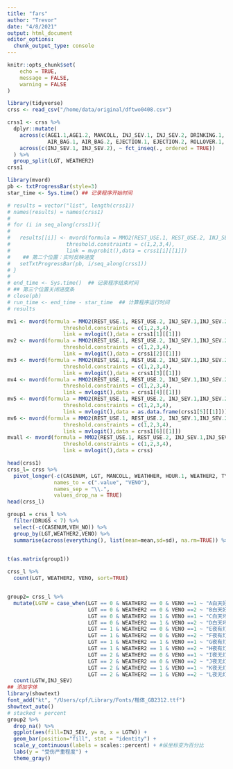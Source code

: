 ```yaml
---
title: "fars"
author: "Trevor"
date: "4/8/2021"
output: html_document
editor_options: 
  chunk_output_type: console
---
```


```r
knitr::opts_chunk$set(
	echo = TRUE,
	message = FALSE,
	warning = FALSE
)
```


```r
library(tidyverse)
crss <- read_csv("/home/data/original/dftwo0408.csv")

crss1 <- crss %>% 
  dplyr::mutate(
    across(c(AGE1.1,AGE1.2, MANCOLL, INJ_SEV.1, INJ_SEV.2, DRINKING.1, DRINKING.2, DRUGS.1, DRUGS.2, 
             AIR_BAG.1, AIR_BAG.2, EJECTION.1, EJECTION.2, ROLLOVER.1, ROLLOVER.2), as.factor),
    across(c(INJ_SEV.1, INJ_SEV.2), ~ fct_inseq(., ordered = TRUE))
  ) %>% 
  group_split(LGT, WEATHER2)
crss1
```

```r
library(mvord)
pb <- txtProgressBar(style=3)
star_time <- Sys.time() ## 记录程序开始时间

# results = vector("list", length(crss1))
# names(results) = names(crss1)
# 
# for (i in seq_along(crss1)){
#   
#   results[[i]] <- mvord(formula = MMO2(REST_USE.1, REST_USE.2, INJ_SEV.1,INJ_SEV.2) ~ 0 + AGE1.1+ DRINKING.1 + DRUGS.1 +AIR_BAG.1 + EJECTION.1 + ROLLOVER.1 + AGE1.2 + DRINKING.2+  DRUGS.2  + AIR_BAG.2+ EJECTION.2 + ROLLOVER.2 + MANCOLL,
#                  threshold.constraints = c(1,2,3,4),
#                  link = mvprobit(),data = crss1[i][[1]])
#    ## 第二个位置：实时反映进度
#   setTxtProgressBar(pb, i/seq_along(crss1))
# }
# 
# end_time <- Sys.time()  ## 记录程序结束时间
# ## 第三个位置关闭进度条
# close(pb)
# run_time <- end_time - star_time  ## 计算程序运行时间
# results

mv1 <- mvord(formula = MMO2(REST_USE.1, REST_USE.2, INJ_SEV.1,INJ_SEV.2) ~ 0 + AGE1.1+ DRINKING.1 + DRUGS.1 +AIR_BAG.1 + EJECTION.1 + ROLLOVER.1 + AGE1.2 + DRINKING.2+  DRUGS.2  + AIR_BAG.2+ EJECTION.2 + ROLLOVER.2 + MANCOLL,
                  threshold.constraints = c(1,2,3,4),
                  link = mvlogit(),data = crss1[1][[1]])
mv2 <- mvord(formula = MMO2(REST_USE.1, REST_USE.2, INJ_SEV.1,INJ_SEV.2) ~ 0 + AGE1.1+ DRINKING.1 + DRUGS.1 +AIR_BAG.1 + EJECTION.1 + ROLLOVER.1 + AGE1.2 + DRINKING.2+  DRUGS.2  + AIR_BAG.2+ EJECTION.2 + ROLLOVER.2 + MANCOLL,
                  threshold.constraints = c(1,2,3,4),
                  link = mvlogit(),data = crss1[2][[1]])
mv3 <- mvord(formula = MMO2(REST_USE.1, REST_USE.2, INJ_SEV.1,INJ_SEV.2) ~ 0 + AGE1.1+ DRINKING.1 + DRUGS.1 +AIR_BAG.1 + EJECTION.1 + ROLLOVER.1 + AGE1.2 + DRINKING.2+  DRUGS.2  + AIR_BAG.2+ EJECTION.2 + ROLLOVER.2 + MANCOLL,
                  threshold.constraints = c(1,2,3,4),
                  link = mvlogit(),data = crss1[3][[1]])
mv4 <- mvord(formula = MMO2(REST_USE.1, REST_USE.2, INJ_SEV.1,INJ_SEV.2) ~ 0 + AGE1.1+ DRINKING.1 + DRUGS.1 +AIR_BAG.1 + EJECTION.1 + ROLLOVER.1 + AGE1.2 + DRINKING.2+  DRUGS.2  + AIR_BAG.2+ EJECTION.2 + ROLLOVER.2 + MANCOLL,
                  threshold.constraints = c(1,2,3,4),
                  link = mvlogit(),data = crss1[4][[1]])
mv5 <- mvord(formula = MMO2(REST_USE.1, REST_USE.2, INJ_SEV.1,INJ_SEV.2) ~ 0 + AGE1.1+ DRINKING.1 + DRUGS.1 +AIR_BAG.1 +  ROLLOVER.1 + AGE1.2 + DRINKING.2+  DRUGS.2  + AIR_BAG.2+  ROLLOVER.2 + MANCOLL,
                  threshold.constraints = c(1,2,3,4),
                  link = mvlogit(),data = as.data.frame(crss1[5][[1]]))
mv6 <- mvord(formula = MMO2(REST_USE.1, REST_USE.2, INJ_SEV.1,INJ_SEV.2) ~ 0 + AGE1.1+ DRINKING.1 + DRUGS.1 +AIR_BAG.1 + EJECTION.1 + ROLLOVER.1 + AGE1.2 + DRINKING.2+  DRUGS.2  + AIR_BAG.2+ EJECTION.2 + ROLLOVER.2 + MANCOLL,
                  threshold.constraints = c(1,2,3,4),
                  link = mvlogit(),data = crss1[6][[1]])
mvall <- mvord(formula = MMO2(REST_USE.1, REST_USE.2, INJ_SEV.1,INJ_SEV.2) ~ 0 + AGE1.1+ DRINKING.1 + DRUGS.1 +AIR_BAG.1 + EJECTION.1 + ROLLOVER.1 + AGE1.2 + DRINKING.2+  DRUGS.2  + AIR_BAG.2+ EJECTION.2 + ROLLOVER.2 + MANCOLL,
                  threshold.constraints = c(1,2,3,4),
                  link = mvlogit(),data = crss)


```

```r

head(crss1)
crss_l= crss %>%
  pivot_longer(-c(CASENUM, LGT, MANCOLL, WEATHHER, HOUR.1, WEATHER2, TYP_INT.1),
               names_to = c(".value", "VENO"),
               names_sep = "\\.",
               values_drop_na = TRUE)
head(crss_l)

group1 = crss_l %>% 
  filter(DRUGS < 7) %>% 
  select(-c(CASENUM,VEH_NO)) %>% 
  group_by(LGT,WEATHER2,VENO) %>% 
  summarise(across(everything(), list(mean=mean,sd=sd), na.rm=TRUE)) %>% 
  

t(as.matrix(group1))

crss_l %>% 
  count(LGT, WEATHER2, VENO, sort=TRUE)


group2= crss_l %>% 
  mutate(LGTW = case_when(LGT == 0 & WEATHER2 == 0 & VENO ==1 ~ "A白天好天1",
                          LGT == 0 & WEATHER2 == 0 & VENO ==2 ~ "B白天好天2",
                          LGT == 0 & WEATHER2 == 1 & VENO ==1 ~ "C白天坏天1",
                          LGT == 0 & WEATHER2 == 1 & VENO ==2 ~ "D白天坏天2",
                          LGT == 1 & WEATHER2 == 0 & VENO ==1 ~ "E夜有灯好天1",
                          LGT == 1 & WEATHER2 == 0 & VENO ==2 ~ "F夜有灯好天2",
                          LGT == 1 & WEATHER2 == 1 & VENO ==1 ~ "G夜有灯坏天1",
                          LGT == 1 & WEATHER2 == 1 & VENO ==2 ~ "H夜有灯坏天2",
                          LGT == 2 & WEATHER2 == 0 & VENO ==1 ~ "I夜无灯好天1",
                          LGT == 2 & WEATHER2 == 0 & VENO ==2 ~ "J夜无灯好天2",
                          LGT == 2 & WEATHER2 == 1 & VENO ==1 ~ "K夜无灯坏天1",
                          LGT == 2 & WEATHER2 == 1 & VENO ==2 ~ "L夜无灯坏天2")) %>% 
  count(LGTW,INJ_SEV)
## 添加字体
library(showtext)
font_add("kt", "/Users/cpf/Library/Fonts/楷体_GB2312.ttf")
showtext_auto()
# stacked + percent
group2 %>% 
  drop_na() %>% 
  ggplot(aes(fill=INJ_SEV, y= n, x = LGTW)) + 
  geom_bar(position="fill", stat = "identity") +
  scale_y_continuous(labels = scales::percent) + #纵坐标变为百分比
  labs(y = "受伤严重程度") +
  theme_gray()


```







